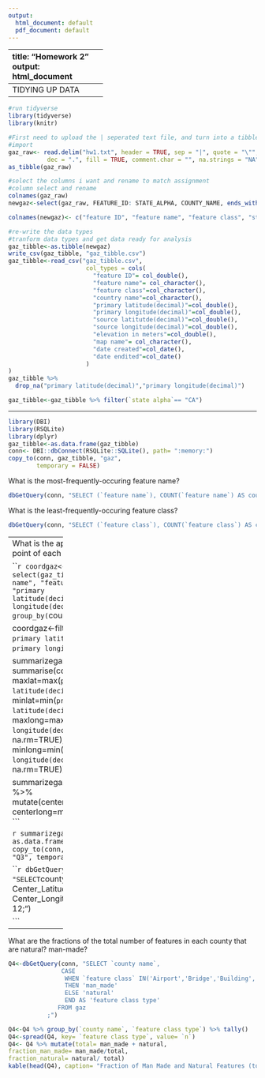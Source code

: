```yaml
---
output:
  html_document: default
  pdf_document: default
---
```

-----
title: "Homework 2"
output: html_document
--------------------------
TIDYING UP DATA
--------------------------

```r
#run tidyverse
library(tidyverse)
library(knitr)
```


```r
#First need to upload the | seperated text file, and turn into a tibble
#import
gaz_raw<- read.delim("hw1.txt", header = TRUE, sep = "|", quote = "\"",
           dec = ".", fill = TRUE, comment.char = "", na.strings = "NA")
as_tibble(gaz_raw)
```


```r
#solect the columns i want and rename to match assignment
#column select and rename 
colnames(gaz_raw)
newgaz<-select(gaz_raw, FEATURE_ID: STATE_ALPHA, COUNTY_NAME, ends_with("DEC"), ends_with("M"), starts_with("map"), starts_with("DATE"))

colnames(newgaz)<- c("feature ID", "feature name", "feature class", "state alpha", "county name", "primary latitude(decimal)", "primary longitude(decimal)", "source latitutde(decimal)", "source longitude(decimal)", "elevation in meters", "map name", "date created", "date endited")

```


```r
#re-write the data types
#tranform data types and get data ready for analysis
gaz_tibble<-as.tibble(newgaz)
write_csv(gaz_tibble, "gaz_tibble.csv")
gaz_tibble<-read_csv("gaz_tibble.csv",
                      col_types = cols( 
                        "feature ID"= col_double(),
                        "feature name"= col_character(),
                        "feature class"=col_character(),
                        "country name"=col_character(),
                        "primary latitude(decimal)"=col_double(),
                        "primary longitude(decimal)"=col_double(),
                        "source latitutde(decimal)"=col_double(),
                        "source longitude(decimal)"=col_double(),
                        "elevation in meters"=col_double(),
                        "map name"= col_character(),
                        "date created"=col_date(),
                        "date endited"=col_date()
                      )
)
gaz_tibble %>% 
  drop_na("primary latitude(decimal)","primary longitude(decimal)")

gaz_tibble<-gaz_tibble %>% filter(`state alpha`== "CA")

```
-------------

```r
library(DBI)
library(RSQLite)
library(dplyr)
gaz_tibble<-as.data.frame(gaz_tibble)
conn<- DBI::dbConnect(RSQLite::SQLite(), path= ":memory:")
copy_to(conn, gaz_tibble, "gaz",
        temporary = FALSE)
```

What is the most-frequently-occuring feature name?
```r
dbGetQuery(conn, "SELECT (`feature name`), COUNT(`feature name`) AS count FROM gaz GROUP BY(`feature name`) ORDER BY count DESC LIMIT 10;")
```
What is the least-frequently-occuring feature class?
```r
dbGetQuery(conn, "SELECT (`feature class`), COUNT(`feature class`) AS count FROM gaz GROUP BY(`feature class`) ORDER BY count ASC LIMIT 10;")
```
---------------
What is the approximate center point of each county?

```r
coordgaz<- select(gaz_tibble, "county name", "feature class" , "primary latitude(decimal)","primary longitude(decimal)") %>% group_by(`county name`) 

coordgaz<-filter(coordgaz, `primary latitude(decimal)` !=0 , `primary longitude(decimal)` !=0)

summarizegaz<-summarise(coordgaz,
    maxlat=max(`primary latitude(decimal)`, na.rm=TRUE),
    minlat=min(`primary latitude(decimal)`, na.rm=TRUE), 
    maxlong=max(`primary longitude(decimal)`, na.rm=TRUE),
    minlong=min(`primary longitude(decimal)`, na.rm=TRUE))

summarizegaz<-summarizegaz %>% 
mutate(centerlat=maxlat+minlat/2, 
      centerlong=maxlong+minlong/2
)
```

```r
summarizegaz<-as.data.frame(summarizegaz)
copy_to(conn, summarizegaz, "Q3",
        temporary = FALSE)
```

```r

dbGetQuery(conn, "SELECT `county name`,centerlat As Center_Latitude, centerlong AS Center_Longitude FROM Q3 LIMIT 12;")

```

---------------------
What are the fractions of the total number of features in each county that are natural? man-made?

```r

Q4<-dbGetQuery(conn, "SELECT `county name`,
               CASE
                WHEN `feature class` IN('Airport','Bridge','Building','Canal','Cemetery','Census','Church','Civil','Crossing','Dam','Harbor','Hospital','Locale','Military','Mine','Oilfield','Park','Pillar','Populated Place','Post Office','Reserve','Reservoir','School','Tower','Trail','Tunnel','Well')
                THEN 'man_made'
                ELSE 'natural'
                END AS 'feature class type'
              FROM gaz
           ;")

Q4<-Q4 %>% group_by(`county name`, `feature class type`) %>% tally() 
Q4<-spread(Q4, key= `feature class type`, value= `n`)
Q4<- Q4 %>% mutate(total= man_made + natural,
fraction_man_made= man_made/total,
fraction_natural= natural/ total)
kable(head(Q4), caption= "Fraction of Man Made and Natural Features (top 6)", col.names= c("County Name", "Number of Man Made Features", "Number of Natural Features"," Total Features", "Fraction of Man Made Features","Fraction of Natural Features"))


```


